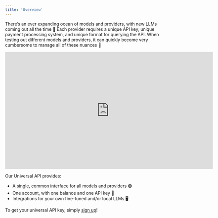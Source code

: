 ```yaml
---
title: 'Overview'
---
```


There’s an ever expanding ocean of models and providers, with new LLMs coming out all the 
time 🌊
Each provider requires a unique API key, unique payment processing system, and unique 
format for querying the API.
When testing out different models and providers, it can quickly become very cumbersome to 
manage all of these nuances 🫠

<p align="center"><iframe width="672" height="378" src="https://www.youtube.com/embed/15wgxK1Cw0E?si=JnrC0yiU5J4ju5Yk" title="YouTube video player" frameborder="0" allow="accelerometer; autoplay; clipboard-write; encrypted-media; gyroscope; picture-in-picture; web-share" referrerpolicy="strict-origin-when-cross-origin" allowfullscreen></iframe></p>

Our Universal API provides:

- A single, common interface for all models and providers 🟢
- One account, with one balance and one API key 🔑
- Integrations for your own fine-tuned and/or local LLMs 🖥️

To get your universal API key, simply [sign up](https://console.unify.ai)!